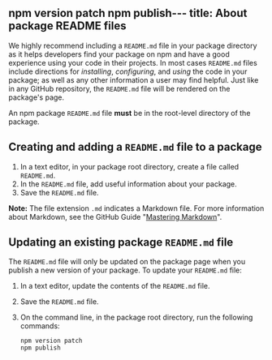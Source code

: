 npm version patch
npm publish---
title: About package README files
---

We highly recommend including a `README.md` file in your package directory as it helps developers find your package on npm and have a good experience using your code in their projects. In most cases `README.md` files include directions for _installing_, _configuring_, and _using_ the code in your package; as well as any other information a user may find helpful. Just like in any GitHub repository, the `README.md` file will be rendered on the package's page.

An npm package `README.md` file **must** be in the root-level directory of the package.

## Creating and adding a `README.md` file to a package

1. In a text editor, in your package root directory, create a file called `README.md`.
2. In the `README.md` file, add useful information about your package.
3. Save the `README.md` file.

<Note>

**Note:** The file extension `.md` indicates a Markdown file. For more information about Markdown, see the GitHub Guide "[Mastering Markdown](https://guides.github.com/features/mastering-markdown/#what)".

</Note>

## Updating an existing package `README.md` file

The `README.md` file will only be updated on the package page when you publish a new version of your package. To update your `README.md` file:

1. In a text editor, update the contents of the `README.md` file.

2. Save the `README.md` file.

3. On the command line, in the package root directory, run the following commands:

   ```
   npm version patch
   npm publish
   ```

[markdown-link]: https://guides.github.com/features/mastering-markdown/#what
